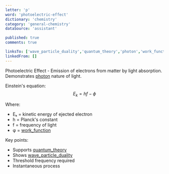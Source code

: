 ```yaml
---
letter: 'p'
word: 'photoelectric-effect'
dictionary: 'chemistry'
category: 'general-chemistry'
dataSource: 'assistant'

published: true
comments: true

linksTo: ['wave_particle_duality','quantum_theory','photon','work_function']
linkedFrom: []
---
```


<a id="photoelectric_effect">Photoelectric Effect</a> - Emission of electrons from matter by light absorption. Demonstrates [photon](#photon) nature of light.

Einstein's equation:
$$
E_k = hf - \phi
$$

Where:
- Eₖ = kinetic energy of ejected electron
- h = Planck's constant
- f = frequency of light
- φ = [work_function](#work_function)

Key points:
- Supports [quantum_theory](#quantum_theory)
- Shows [wave_particle_duality](#wave_particle_duality)
- Threshold frequency required
- Instantaneous process
